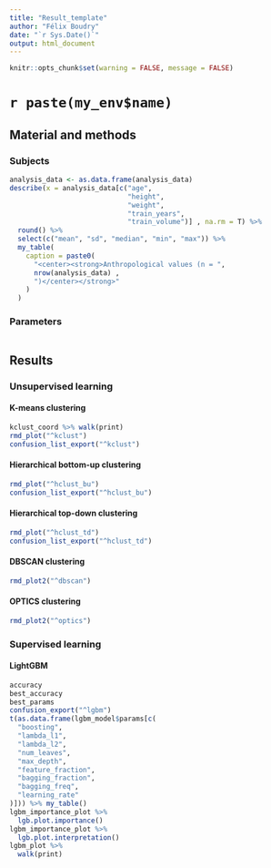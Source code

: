 ```yaml
---
title: "Result_template"
author: "Félix Boudry"
date: "`r Sys.Date()`"
output: html_document
---
```


```r
knitr::opts_chunk$set(warning = FALSE, message = FALSE)
```

# `r paste(my_env$name)`

## Material and methods

### Subjects

```r
analysis_data <- as.data.frame(analysis_data)
describe(x = analysis_data[c("age",
                             "height",
                             "weight",
                             "train_years",
                             "train_volume")] , na.rm = T) %>%
  round() %>%
  select(c("mean", "sd", "median", "min", "max")) %>%
  my_table(
    caption = paste0(
      "<center><strong>Anthropological values (n = ",
      nrow(analysis_data) ,
      ")</center></strong>"
    )
  )
```

### Parameters

```r

```

## Results

### Unsupervised learning

#### K-means clustering

```r
kclust_coord %>% walk(print)
rmd_plot("^kclust")
confusion_list_export("^kclust")
```

#### Hierarchical bottom-up clustering

```r
rmd_plot("^hclust_bu")
confusion_list_export("^hclust_bu")
```

#### Hierarchical top-down clustering

```r
rmd_plot("^hclust_td")
confusion_list_export("^hclust_td")
```

#### DBSCAN clustering

```r
rmd_plot2("^dbscan")
```

#### OPTICS clustering
```r
rmd_plot2("^optics")
```

### Supervised learning

#### LightGBM

```r
accuracy
best_accuracy
best_params
confusion_export("^lgbm")
t(as.data.frame(lgbm_model$params[c(
  "boosting",
  "lambda_l1",
  "lambda_l2",
  "num_leaves",
  "max_depth",
  "feature_fraction",
  "bagging_fraction",
  "bagging_freq",
  "learning_rate"
)])) %>% my_table()
lgbm_importance_plot %>%
  lgb.plot.importance()
lgbm_importance_plot %>%
  lgb.plot.interpretation()
lgbm_plot %>%
  walk(print)
```
